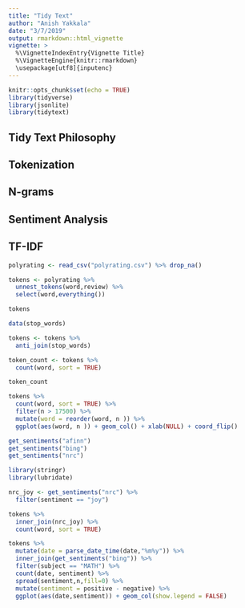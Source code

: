 ```yaml
---
title: "Tidy Text"
author: "Anish Yakkala"
date: "3/7/2019"
output: rmarkdown::html_vignette
vignette: >
  %\VignetteIndexEntry{Vignette Title}
  %\VignetteEngine{knitr::rmarkdown}
  \usepackage[utf8]{inputenc}
---
```


```r
knitr::opts_chunk$set(echo = TRUE)
library(tidyverse)
library(jsonlite)
library(tidytext)

```


## Tidy Text Philosophy

## Tokenization

## N-grams

## Sentiment Analysis

## TF-IDF
```r
polyrating <- read_csv("polyrating.csv") %>% drop_na()
```
```r
tokens <- polyrating %>%
  unnest_tokens(word,review) %>%
  select(word,everything())

tokens
```

```r
data(stop_words)

tokens <- tokens %>%
  anti_join(stop_words)
```

```r
token_count <- tokens %>%
  count(word, sort = TRUE)

token_count
```

```r
tokens %>%
  count(word, sort = TRUE) %>%
  filter(n > 17500) %>%
  mutate(word = reorder(word, n )) %>%
  ggplot(aes(word, n )) + geom_col() + xlab(NULL) + coord_flip()
```

```r
get_sentiments("afinn")
get_sentiments("bing")
get_sentiments("nrc")
```

```r
library(stringr)
library(lubridate)

nrc_joy <- get_sentiments("nrc") %>%
  filter(sentiment == "joy")
```

```r
tokens %>%
  inner_join(nrc_joy) %>%
  count(word, sort = TRUE)
```


```r
tokens %>%
  mutate(date = parse_date_time(date,"%m%y")) %>%
  inner_join(get_sentiments("bing")) %>%
  filter(subject == "MATH") %>%
  count(date, sentiment) %>%
  spread(sentiment,n,fill=0) %>%
  mutate(sentiment = positive - negative) %>%
  ggplot(aes(date,sentiment)) + geom_col(show.legend = FALSE)
```

